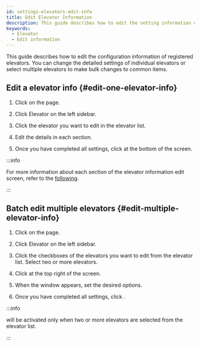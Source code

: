 ```yaml
---
id: settings-elevators-edit-info
title: Edit Elevator Information
description: This guide describes how to edit the setting information of the registered elevator.
keywords:
  - Elevator
  - Edit information
---
```


This guide describes how to edit the configuration information of registered elevators. You can change the detailed settings of individual elevators or select multiple elevators to make bulk changes to common items.

## Edit a elevator info {#edit-one-elevator-info}

1. Click <Cmd sid='shell.header.setting' /> on the <Cmd sid='shell.header.launcher' /> page.

2. Click <Cmd>Elevator</Cmd> on the left sidebar.

3. Click the elevator you want to edit in the elevator list.

4. Edit the details in each section.

5. Once you have completed all settings, click <Cmd sid='button.apply' product='2' /> at the bottom of the screen.

:::info

For more information about each section of the elevator information edit screen, refer to the [following](settings-elevators-add).

:::

## Batch edit multiple elevators {#edit-multiple-elevator-info}

1. Click <Cmd sid='shell.header.setting' /> on the <Cmd sid='shell.header.launcher' /> page.

2. Click <Cmd>Elevator</Cmd> on the left sidebar.

3. Click the checkboxes of the elevators you want to edit from the elevator list. Select two or more elevators.

4. Click <Cmd sid='button.batchEdit' product='2' /> at the top right of the screen.

5. When the <Cmd sid='button.batchEdit' product='2' /> window appears, set the desired options.

6. Once you have completed all settings, click <Cmd sid='button.apply' product='2' />.

:::info

<Cmd sid='button.batchEdit' product='2' /> will be activated only when two or more elevators are selected from the elevator list.

:::
